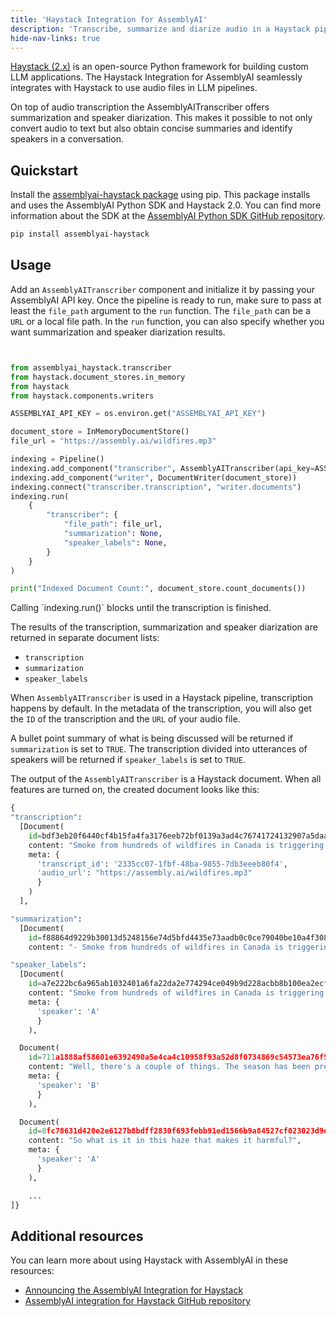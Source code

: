 ```yaml
---
title: 'Haystack Integration for AssemblyAI'
description: 'Transcribe, summarize and diarize audio in a Haystack pipeline with Python using the integration with AssemblyAI.'
hide-nav-links: true
---
```







[Haystack (2.x)](https://github.com/deepset-ai/haystack) is an open-source Python framework for building custom LLM applications. The Haystack Integration for AssemblyAI seamlessly integrates with Haystack to use audio files in LLM pipelines.

On top of audio transcription the AssemblyAITranscriber offers summarization and speaker diarization. This makes it possible to not only convert audio to text but also obtain concise summaries and identify speakers in a conversation.




## Quickstart

Install the [assemblyai-haystack package](https://pypi.org/project/assemblyai-haystack/) using pip. This package installs and uses the AssemblyAI Python SDK and Haystack 2.0. You can find more information about the SDK at the [AssemblyAI Python SDK GitHub repository](https://github.com/AssemblyAI/assemblyai-python-sdk).

```bash
pip install assemblyai-haystack
```




## Usage

Add an `AssemblyAITranscriber` component and initialize it by passing your AssemblyAI API key. Once the pipeline is ready to run, make sure to pass at least the `file_path` argument to the `run` function. The `file_path` can be a `URL` or a local file path. In the `run` function, you can also specify whether you want summarization and speaker diarization results.

```python


from assemblyai_haystack.transcriber 
from haystack.document_stores.in_memory 
from haystack 
from haystack.components.writers 

ASSEMBLYAI_API_KEY = os.environ.get("ASSEMBLYAI_API_KEY")

document_store = InMemoryDocumentStore()
file_url = "https://assembly.ai/wildfires.mp3"

indexing = Pipeline()
indexing.add_component("transcriber", AssemblyAITranscriber(api_key=ASSEMBLYAI_API_KEY))
indexing.add_component("writer", DocumentWriter(document_store))
indexing.connect("transcriber.transcription", "writer.documents")
indexing.run(
    {
        "transcriber": {
            "file_path": file_url,
            "summarization": None,
            "speaker_labels": None,
        }
    }
)

print("Indexed Document Count:", document_store.count_documents())
```

<Note>
Calling `indexing.run()` blocks until the transcription is finished.
</Note>

The results of the transcription, summarization and speaker diarization are returned in separate document lists:

- `transcription`
- `summarization`
- `speaker_labels`

When `AssemblyAITranscriber` is used in a Haystack pipeline, transcription happens by default. In the metadata of the transcription, you will also get the `ID` of the transcription and the `URL` of your audio file.

A bullet point summary of what is being discussed will be returned if `summarization` is set to `TRUE`. The transcription divided into utterances of speakers will be returned if `speaker_labels` is set to `TRUE`.

The output of the `AssemblyAITranscriber` is a Haystack document. When all features are turned on, the created document looks like this:

```python
{
"transcription":
  [Document(
    id=bdf3eb20f6440cf4b15fa4fa3176eeb72bf0139a3ad4c76741724132907a5daa,
    content: "Smoke from hundreds of wildfires in Canada is triggering air quality alerts throughout the US. Skyli...",
    meta: {
      'transcript_id': '2335cc07-1fbf-48ba-9855-7db3eeeb80f4',
      'audio_url': "https://assembly.ai/wildfires.mp3"
      }
    )
  ],

"summarization":
  [Document(
    id=f88864d9229b30013d5248156e74d5bfd4435e73aadb0c0ce79040be10a4f308,
    content: "- Smoke from hundreds of wildfires in Canada is triggering air quality alerts...")],

"speaker_labels":
  [Document(
    id=a7e222bc6a965ab1032401a6fa22da2e774294ce049b9d228acbb8b100ea2ecf,
    content: "Smoke from hundreds of wildfires in Canada is triggering air quality...",
    meta: {
      'speaker': 'A'
      }
    ),

  Document(
    id=711a1888af58601e6392490a5e4ca4c10958f93a52d8f0734869c54573ea76f5,
    content: "Well, there's a couple of things. The season has been pretty dry already...",
    meta: {
      'speaker': 'B'
      }
    ),

  Document(
    id=8fc78631d420e2e6127b8bdff2830f693febb91ed1566b9a84527cf023023d9e,
    content: "So what is it in this haze that makes it harmful?",
    meta: {
      'speaker': 'A'
      }
    ),

    ...
]}
```

## Additional resources

You can learn more about using Haystack with AssemblyAI in these resources:

- [Announcing the AssemblyAI Integration for Haystack](https://www.assemblyai.com/blog/announcing-the-assemblyai-integration-for-haystack/)
- [AssemblyAI integration for Haystack GitHub repository](https://github.com/AssemblyAI/assemblyai-haystack)



